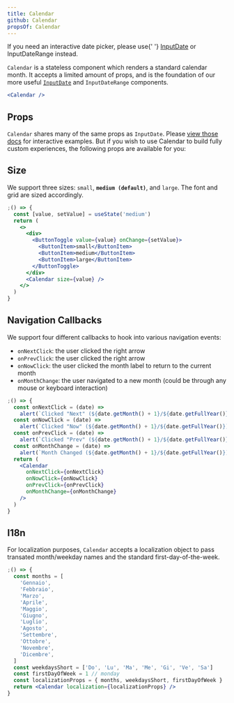 ```yaml
---
title: Calendar
github: Calendar
propsOf: Calendar
---
```



<MessageBar>
  If you need an interactive date picker, please use{' '}
  <a href="../forms/input-date">InputDate</a> or InputDateRange instead.
</MessageBar>

`Calendar` is a stateless component which renders a standard calendar month. It accepts a limited amount of props, and is the foundation of our more useful [`InputDate`](/components/forms/input-date) and `InputDateRange` components.

```jsx
<Calendar />
```

## Props

`Calendar` shares many of the same props as `InputDate`. Please [view those docs](/components/forms/input-date) for interactive examples. But if you wish to use Calendar to build fully custom experiences, the following props are available for you:

<CalendarPropTable />

## Size

We support three sizes: `small`, **`medium (default)`**, and `large`. The font and grid are sized accordingly.

```jsx
;() => {
  const [value, setValue] = useState('medium')
  return (
    <>
      <div>
        <ButtonToggle value={value} onChange={setValue}>
          <ButtonItem>small</ButtonItem>
          <ButtonItem>medium</ButtonItem>
          <ButtonItem>large</ButtonItem>
        </ButtonToggle>
      </div>
      <Calendar size={value} />
    </>
  )
}
```

## Navigation Callbacks

We support four different callbacks to hook into various navigation events:

- <Code>onNextClick</Code>: the user clicked the right arrow
- <Code>onPrevClick</Code>: the user clicked the right arrow
- <Code>onNowClick</Code>: the user clicked the month label to return to the
  current month
- <Code>onMonthChange</Code>: the user navigated to a new month (could be
  through any mouse or keyboard interaction)

```jsx
;() => {
  const onNextClick = (date) =>
    alert(`Clicked "Next" (${date.getMonth() + 1}/${date.getFullYear()})`)
  const onNowClick = (date) =>
    alert(`Clicked "Now" (${date.getMonth() + 1}/${date.getFullYear()})`)
  const onPrevClick = (date) =>
    alert(`Clicked "Prev" (${date.getMonth() + 1}/${date.getFullYear()})`)
  const onMonthChange = (date) =>
    alert(`Month Changed (${date.getMonth() + 1}/${date.getFullYear()})`)
  return (
    <Calendar
      onNextClick={onNextClick}
      onNowClick={onNowClick}
      onPrevClick={onPrevClick}
      onMonthChange={onMonthChange}
    />
  )
}
```

## I18n

For localization purposes, `Calendar` accepts a localization object to pass transated month/weekday names and the standard first-day-of-the-week.

```jsx
;() => {
  const months = [
    'Gennaio',
    'Febbraio',
    'Marzo',
    'Aprile',
    'Maggio',
    'Giugno',
    'Luglio',
    'Agosto',
    'Settembre',
    'Ottobre',
    'Novembre',
    'Dicembre',
  ]
  const weekdaysShort = ['Do', 'Lu', 'Ma', 'Me', 'Gi', 'Ve', 'Sa']
  const firstDayOfWeek = 1 // monday
  const localizationProps = { months, weekdaysShort, firstDayOfWeek }
  return <Calendar localization={localizationProps} />
}
```

